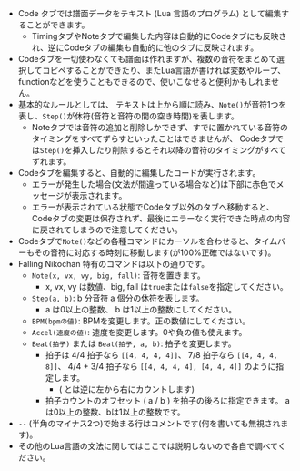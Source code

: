 
- Code タブでは譜面データをテキスト (Lua 言語のプログラム) として編集することができます。
  - TimingタブやNoteタブで編集した内容は自動的にCodeタブにも反映され、逆にCodeタブの編集も自動的に他のタブに反映されます。
- Codeタブを一切使わなくても譜面は作れますが、複数の音符をまとめて選択してコピペすることができたり、またLua言語が書ければ変数やループ、functionなどを使うこともできるので、使いこなせると便利かもしれません。
- 基本的なルールとしては、 テキストは上から順に読み、`Note()`が音符1つを表し、`Step()`が休符(音符と音符の間の空き時間)を表します。
  - Noteタブでは音符の追加と削除しかできず、すでに置かれている音符のタイミングをすべてずらすといったことはできませんが、
  Codeタブでは`Step()`を挿入したり削除するとそれ以降の音符のタイミングがすべてずれます。
- Codeタブを編集すると、自動的に編集したコードが実行されます。
  - エラーが発生した場合(文法が間違っている場合など)は下部に赤色でメッセージが表示されます。
  - エラーが表示されている状態でCodeタブ以外のタブへ移動すると、Codeタブの変更は保存されず、最後にエラーなく実行できた時点の内容に戻されてしまうので注意してください。
- Codeタブで`Note()`などの各種コマンドにカーソルを合わせると、タイムバーもその音符に対応する時刻に移動します(が100%正確ではないです)。
- Falling Nikochan 特有のコマンドは以下の通りです。
  - `Note(x, vx, vy, big, fall)`: 音符を置きます。
    - x, vx, vy は数値、big, fall は`true`または`false`を指定してください。
  - `Step(a, b)`: b 分音符 a 個分の休符を表します。 
    - a は0以上の整数、 b は1以上の整数にしてください。
  - `BPM(bpmの値)`: BPMを変更します。正の数値にしてください。
  - `Accel(速度の値)`: 速度を変更します。0や負の値も使えます。
  - `Beat(拍子)` または `Beat(拍子, a, b)`: 拍子を変更します。
    - 拍子は 4/4 拍子なら `[[4, 4, 4, 4]]`、
    7/8 拍子なら `[[4, 4, 4, 8]]`、
    4/4 + 3/4 拍子なら `[[4, 4, 4, 4], [4, 4, 4]]`
    のように指定します。
      - (<BeatSlime size={4} /> とは逆に左から右にカウントします)
    - 拍子カウントのオフセット ( a / b ) を拍子の後ろに指定できます。
    aは0以上の整数、bは1以上の整数です。
- `--` (半角のマイナス2つ)で始まる行はコメントです(何を書いても無視されます)。
- その他のLua言語の文法に関してはここでは説明しないので各自で調べてください。
